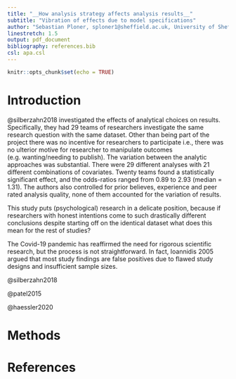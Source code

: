 ```yaml
---
title: "__How analysis strategy affects analysis results__"
subtitle: "Vibration of effects due to model specifications"
author: "Sebastian Ploner, sploner1@sheffield.ac.uk, University of Sheffield"
linestretch: 1.5
output: pdf_document
bibliography: references.bib
csl: apa.csl
---
```


```r

knitr::opts_chunk$set(echo = TRUE)

```


# Introduction


@silberzahn2018 investigated the effects of analytical choices on results. Specifically, they had 29 teams of researchers investigate the same research question with the same dataset. Other than being part of the project there was no incentive for researchers to participate i.e., there was no ulterior motive for researcher to manipulate outcomes (e.g. wanting/needing to publish). The variation between the analytic approaches was substantial. There were 29 different analyses with 21 different combinations of covariates. Twenty teams found a statistically significant effect, and the odds-ratios ranged from 0.89 to 2.93 (median = 1.31). The authors also controlled for prior believes, experience and peer rated analysis quality, none of them accounted for the variation of results.

This study puts (psychological) research in a delicate position, because if researchers with honest intentions come to such drastically different conclusions despite starting off on the identical dataset what does this mean for the rest of studies? 




The Covid-19 pandemic has reaffirmed the need for rigorous scientific research, but the process is not straightforward. In fact, Ioannidis 2005 argued that most study findings are false positives due to flawed study designs and insufficient sample sizes. 

@silberzahn2018

@patel2015

@haessler2020

# Methods



\newpage
# References